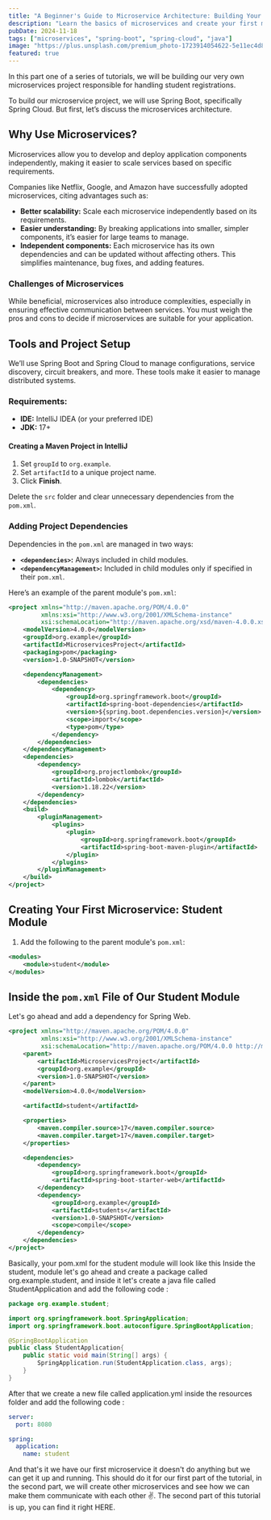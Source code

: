 ```yaml
---
title: "A Beginner's Guide to Microservice Architecture: Building Your First Microservice Using Spring Boot and Spring Cloud (Part 1)"
description: "Learn the basics of microservices and create your first microservice using Spring Boot and Spring Cloud."
pubDate: 2024-11-18
tags: ["microservices", "spring-boot", "spring-cloud", "java"]
image: "https://plus.unsplash.com/premium_photo-1723914054622-5e11ec4d8b3f?q=80&w=2032&auto=format&fit=crop&ixlib=rb-4.0.3&ixid=M3wxMjA3fDB8MHxwaG90by1wYWdlfHx8fGVufDB8fHx8fA%3D%3D"
featured: true
---
```


In this part one of a series of tutorials, we will be building our very own microservices project responsible for handling student registrations.

To build our microservice project, we will use Spring Boot, specifically Spring Cloud. But first, let’s discuss the microservices architecture.

## Why Use Microservices?

Microservices allow you to develop and deploy application components independently, making it easier to scale services based on specific requirements.

Companies like Netflix, Google, and Amazon have successfully adopted microservices, citing advantages such as:

- **Better scalability:** Scale each microservice independently based on its requirements.
- **Easier understanding:** By breaking applications into smaller, simpler components, it’s easier for large teams to manage.
- **Independent components:** Each microservice has its own dependencies and can be updated without affecting others. This simplifies maintenance, bug fixes, and adding features.

### Challenges of Microservices

While beneficial, microservices also introduce complexities, especially in ensuring effective communication between services. You must weigh the pros and cons to decide if microservices are suitable for your application.

## Tools and Project Setup

We’ll use Spring Boot and Spring Cloud to manage configurations, service discovery, circuit breakers, and more. These tools make it easier to manage distributed systems.

### Requirements:

- **IDE:** IntelliJ IDEA (or your preferred IDE)
- **JDK:** 17+

#### Creating a Maven Project in IntelliJ

1. Set `groupId` to `org.example`.
2. Set `artifactId` to a unique project name.
3. Click **Finish**.

Delete the `src` folder and clear unnecessary dependencies from the `pom.xml`.

### Adding Project Dependencies

Dependencies in the `pom.xml` are managed in two ways:

- **`<dependencies>`:** Always included in child modules.
- **`<dependencyManagement>`:** Included in child modules only if specified in their `pom.xml`.

Here’s an example of the parent module's `pom.xml`:

```xml
<project xmlns="http://maven.apache.org/POM/4.0.0"
         xmlns:xsi="http://www.w3.org/2001/XMLSchema-instance"
         xsi:schemaLocation="http://maven.apache.org/xsd/maven-4.0.0.xsd">
    <modelVersion>4.0.0</modelVersion>
    <groupId>org.example</groupId>
    <artifactId>MicroservicesProject</artifactId>
    <packaging>pom</packaging>
    <version>1.0-SNAPSHOT</version>

    <dependencyManagement>
        <dependencies>
            <dependency>
                <groupId>org.springframework.boot</groupId>
                <artifactId>spring-boot-dependencies</artifactId>
                <version>${spring.boot.dependencies.version}</version>
                <scope>import</scope>
                <type>pom</type>
            </dependency>
        </dependencies>
    </dependencyManagement>
    <dependencies>
        <dependency>
            <groupId>org.projectlombok</groupId>
            <artifactId>lombok</artifactId>
            <version>1.18.22</version>
        </dependency>
    </dependencies>
    <build>
        <pluginManagement>
            <plugins>
                <plugin>
                    <groupId>org.springframework.boot</groupId>
                    <artifactId>spring-boot-maven-plugin</artifactId>
                </plugin>
            </plugins>
        </pluginManagement>
    </build>
</project>
```

## Creating Your First Microservice: Student Module

1. Add the following to the parent module's `pom.xml`:

```xml
<modules>
    <module>student</module>
</modules>
```

## Inside the `pom.xml` File of Our Student Module

Let's go ahead and add a dependency for Spring Web.

```xml
<project xmlns="http://maven.apache.org/POM/4.0.0"
         xmlns:xsi="http://www.w3.org/2001/XMLSchema-instance"
         xsi:schemaLocation="http://maven.apache.org/POM/4.0.0 http://maven.apache.org/xsd/maven-4.0.0.xsd">
    <parent>
        <artifactId>MicroservicesProject</artifactId>
        <groupId>org.example</groupId>
        <version>1.0-SNAPSHOT</version>
    </parent>
    <modelVersion>4.0.0</modelVersion>

    <artifactId>student</artifactId>

    <properties>
        <maven.compiler.source>17</maven.compiler.source>
        <maven.compiler.target>17</maven.compiler.target>
    </properties>

    <dependencies>
        <dependency>
            <groupId>org.springframework.boot</groupId>
            <artifactId>spring-boot-starter-web</artifactId>
        </dependency>
        <dependency>
            <groupId>org.example</groupId>
            <artifactId>students</artifactId>
            <version>1.0-SNAPSHOT</version>
            <scope>compile</scope>
        </dependency>
    </dependencies>
</project>
```

Basically, your pom.xml for the student module will look like this
Inside the student, module let's go ahead and create a package called org.example.student, and inside it let's create a java file called StudentApplication and add the following code :

```java
package org.example.student;

import org.springframework.boot.SpringApplication;
import org.springframework.boot.autoconfigure.SpringBootApplication;

@SpringBootApplication
public class StudentApplication{
    public static void main(String[] args) {
        SpringApplication.run(StudentApplication.class, args);
    }
}
```

After that we create a new file called application.yml inside the resources folder and add the following code :

```yml
server:
  port: 8080

spring:
  application:
    name: student
```

And that's it we have our first microservice it doesn't do anything but we can get it up and running.
This should do it for our first part of the tutorial, in the second part, we will create other microservices and see how we can make them communicate with each other ✌.
The second part of this tutorial is up, you can find it right HERE.
